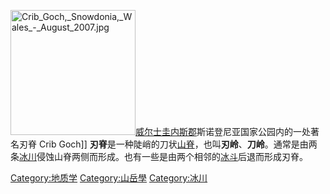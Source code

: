 {{unreferenced|time=2010-01-03T08:17:04+00:00}}
[[File:Crib_Goch,_Snowdonia,_Wales_-_August_2007.jpg|200px]][[威尔士|威尔士]][[圭内斯郡|圭内斯郡]]斯诺登尼亚国家公园内的一处著名刃脊 Crib Goch]]
'''刃脊'''是一种陡峭的刀状[[山脊|山脊]]，也叫'''刃岭'''、'''刀岭'''。通常是由两条[[冰川|冰川]]侵蚀山脊两侧而形成。也有一些是由两个相邻的[[冰斗|冰斗]]后退而形成刃脊。

{{冰川}}
{{地质小作品}}
[[Category:地质学|Category:地质学]]
[[Category:山岳學|Category:山岳學]]
[[Category:冰川|Category:冰川]]